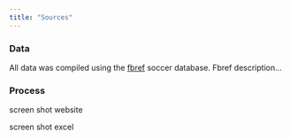 ```yaml
---
title: "Sources"
---
```


### Data
All data was compiled using the [fbref](https://fbref.com/en/) soccer database. Fbref description...  

 
### Process
screen shot website

screen shot excel 